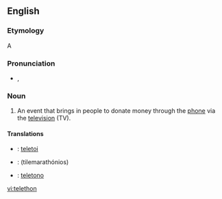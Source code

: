 ==English==

===Etymology===
A {{blend|telephone|marathon|nocap=1}}

===Pronunciation===
* {{a|UK}} {{IPA|/ˈtɛl.əˌθɒn/}}, {{SAMPA|/"tEl.@%TQn/}}

===Noun===
{{en-noun}}

# An event that brings in people to donate money through the [[phone]] via the [[television]] (TV).

====Translations====
{{trans-top|television event}}
{{trans-mid}}
{{trans-bottom}}

{{checktrans-top}}
* {{ttbc|Basque}}: [[teletoi]]
* {{ttbc|Greek}}: {{t|el|τηλεμαραθώνιος|m}} (tilemarathónios)
{{trans-mid}}
* {{ttbc|Italian}}: [[teletono]]
{{trans-bottom}}

[[vi:telethon]]